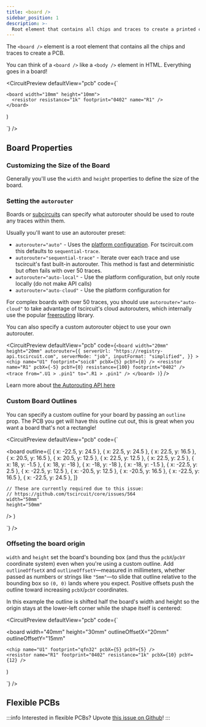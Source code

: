 ```yaml
---
title: <board />
sidebar_position: 1
description: >-
  Root element that contains all chips and traces to create a printed circuit board.
---
```


The `<board />` element is a root element that contains all the chips and traces
to create a PCB.

You can think of a `<board />` like a `<body />` element in HTML. Everything
goes in a board!



<CircuitPreview defaultView="pcb" code={`

    <board width="10mm" height="10mm">
      <resistor resistance="1k" footprint="0402" name="R1" />
    </board>
  )

`} />


## Board Properties

### Customizing the Size of the Board

Generally you'll use the `width` and `height` properties to define the size of
the board.

### Setting the `autorouter`

Boards or [subcircuits](./subcircuit.mdx) can specify what autorouter should be
used to route any traces within them.

Usually you'll want to use an autorouter preset:

- `autorouter="auto"` - Uses the [platform configuration](../guides/running-tscircuit/platform-configuration.md). For tscircuit.com this defaults to `sequential-trace`.
- `autorouter="sequential-trace"` - Iterate over each trace and use tscircuit's fast built-in autorouter. This method is fast and deterministic but often fails with over 50 traces.
- `autorouter="auto-local"` - Use the platform configuration, but only route locally (do not make API calls)
- `autorouter="auto-cloud"` - Use the platform configuration for 

For complex boards with over 50 traces, you should use `autorouter="auto-cloud"`
to take advantage of tscircuit's cloud autorouters, which internally use the popular
[freerouting](https://github.com/freerouting/freerouting) library.

You can also specify a custom autorouter object to use your own autorouter.

<CircuitPreview defaultView="pcb" code={`
    <board
      width="20mm"
      height="20mm"
      autorouter={{
        serverUrl: "https://registry-api.tscircuit.com",
        serverMode: "job",
        inputFormat: "simplified",
      }}
    >
      <chip name="U1" footprint="soic8" pcbX={5} pcbY={0} />
      <resistor
        name="R1"
        pcbX={-5}
        pcbY={0}
        resistance={100}
        footprint="0402"
      />
      <trace from=".U1 > .pin1" to=".R1 > .pin1" />
    </board>
  )
`} />

Learn more about [the Autorouting API here](../web-apis/autorouting-api.mdx)


### Custom Board Outlines

You can specify a custom outline for your board by passing an `outline` prop.
The PCB you get will have this outline cut out, this is great when you want a
board that's not a rectangle!

<CircuitPreview defaultView="pcb" code={`

  <board
    outline={[
      { x: -22.5, y: 24.5 },
      { x: 22.5, y: 24.5 },
      { x: 22.5, y: 16.5 },
      { x: 20.5, y: 16.5 },
      { x: 20.5, y: 12.5 },
      { x: 22.5, y: 12.5 },
      { x: 22.5, y: 2.5 },
      { x: 18, y: -1.5 },
      { x: 18, y: -18 },
      { x: -18, y: -18 },
      { x: -18, y: -1.5 },
      { x: -22.5, y: 2.5 },
      { x: -22.5, y: 12.5 },
      { x: -20.5, y: 12.5 },
      { x: -20.5, y: 16.5 },
      { x: -22.5, y: 16.5 },
      { x: -22.5, y: 24.5 },
    ]}

    // These are currently required due to this issue:
    // https://github.com/tscircuit/core/issues/564
    width="50mm"
    height="50mm"
  />
)

`} />

### Offseting the board origin

`width` and `height` set the board's bounding box (and thus the `pcbX`/`pcbY`
coordinate system) even when you're using a custom outline. Add
`outlineOffsetX` and `outlineOffsetY`—measured in millimeters, whether passed as
numbers or strings like `"5mm"`—to slide that outline relative to the bounding
box so `(0, 0)` lands where you expect. Positive offsets push the outline toward
increasing `pcbX`/`pcbY` coordinates.

In this example the outline is shifted half the board's width and height so the
origin stays at the lower-left corner while the shape itself is centered:

<CircuitPreview defaultView="pcb" code={`

  <board
    width="40mm"
    height="30mm"
    outlineOffsetX="20mm"
    outlineOffsetY="15mm"
  >
    <chip name="U1" footprint="qfn32" pcbX={5} pcbY={5} />
    <resistor name="R1" footprint="0402" resistance="1k" pcbX={10} pcbY={12} />
  </board>
)

`}
/> 

## Flexible PCBs

:::info
Interested in flexible PCBs? Upvote [this issue on Github](https://github.com/tscircuit/tscircuit/issues/510)!
:::